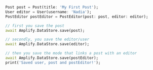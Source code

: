 ```dart
Post post = Post(title: 'My First Post');
User editor = User(username: 'Nadia');
PostEditor postEditor = PostEditor(post: post, editor: editor);

// first you save the post
await Amplify.DataStore.save(post);

// secondly, you save the editor/user
await Amplify.DataStore.save(editor);

// then you save the mode that links a post with an editor
await Amplify.DataStore.save(postEditor);
print('Saved user, post and postEditor!');
```
